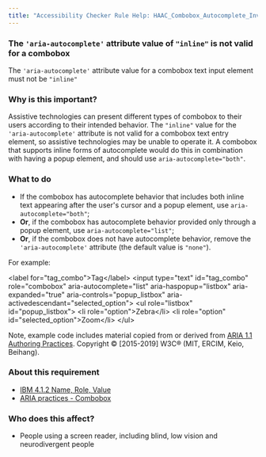 ```yaml
---
title: "Accessibility Checker Rule Help: HAAC_Combobox_Autocomplete_Invalid"
---
```


<div className="toolHelp">
<Row>
<Column colLg={16} colMd={8} colSm={4} className="toolHead">

### The `'aria-autocomplete'` attribute value of `"inline"` is not valid for a combobox

<div id="locLevel"></div>

The `'aria-autocomplete'` attribute value for a combobox text input element must not be `"inline"`

</Column>
</Row>
<Row>
<Column colLg={11} colMd={5} colSm={4} className="toolMain">

### Why is this important?

Assistive technologies can present different types of combobox to their users according to their intended behavior. The `"inline"` value for the `'aria-autocomplete'` attribute is not valid for a combobox text entry element, so assistive technologies may be unable to operate it. A combobox that supports inline forms of autocomplete would do this in combination with having a popup element, and should use `aria-autocomplete="both"`.

<div id="locSnippet"></div>

### What to do

* If the combobox has autocomplete behavior that includes both inline text appearing after the user's cursor and a popup element, use `aria-autocomplete="both"`;
* **Or**, if the combobox has autocomplete behavior provided only through a popup element, use `aria-autocomplete="list"`;
* **Or**, if the combobox does not have autocomplete behavior, remove the `'aria-autocomplete'` attribute (the default value is `"none"`).

For example:

<CodeSnippet type="multi" light={true}> &lt;label for="tag_combo"&gt;Tag&lt;/label&gt;
  &lt;input type="text" id="tag_combo"
      role="combobox" aria-autocomplete="list"
      aria-haspopup="listbox" aria-expanded="true"
      aria-controls="popup_listbox" aria-activedescendant="selected_option"&gt;
&lt;ul role="listbox" id="popup_listbox"&gt;
   &lt;li role="option"&gt;Zebra&lt;/li&gt;
   &lt;li role="option" id="selected_option"&gt;Zoom&lt;/li&gt;
&lt;/ul&gt;</CodeSnippet>

Note, example code includes material copied from or derived from [ARIA 1.1 Authoring Practices](https://www.w3.org/TR/wai-aria-practices-1.1/examples/combobox/aria1.1pattern/listbox-combo.html). Copyright © [2015-2019] W3C® (MIT, ERCIM, Keio, Beihang).

</Column>
<Column colLg={5} colMd={3} colSm={4} className="toolLeft">

### About this requirement

* [IBM 4.1.2 Name, Role, Value](https://www.ibm.com/able/requirements/requirements/#4_1_2)  
* [ARIA practices - Combobox](https://w3c.github.io/aria-practices/#combobox)

### Who does this affect?

* People using a screen reader, including blind, low vision and neurodivergent people

</Column>
</Row>
</div>

